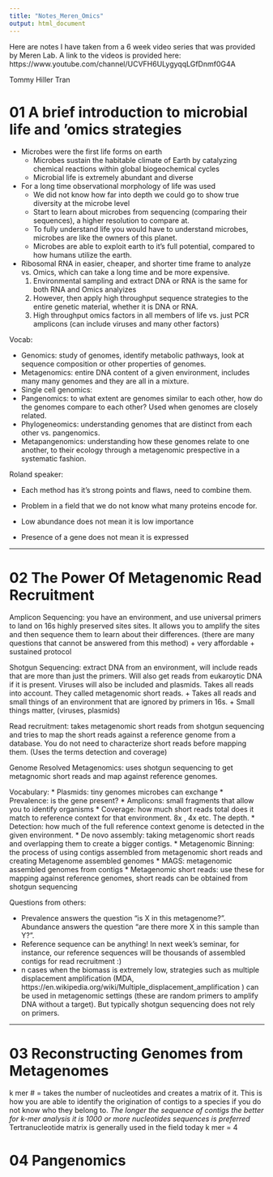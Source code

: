 ```yaml
---
title: "Notes_Meren_Omics"
output: html_document
---
```


Here are notes I have taken from a 6 week video series that was provided by Meren Lab.
A link to the videos is provided here: https://www.youtube.com/channel/UCVFH6ULygyqqLGfDnmf0G4A

Tommy Hiller Tran

# 01 A brief introduction to microbial life and 'omics strategies

* Microbes were the first life forms on earth
  + Microbes sustain the habitable climate of Earth by catalyzing chemical reactions within global biogeochemical cycles
  + Microbial life is extremely abundant and diverse
  
* For a long time observational morphology of life was used
  + We did not know how far into depth we could go to show true diversity at the microbe level
  + Start to learn about microbes from sequencing (comparing their sequences), a higher resolution to compare at.
  + To fully understand life you would have to understand microbes, microbes are like the owners of this planet. 
  + Microbes are able to exploit earth to it's full potential, compared to how humans utilize the earth. 
  
* Ribosomal RNA in easier, cheaper, and shorter time frame to analyze vs. Omics, which can take a long time and be more expensive. 
  1. Environmental sampling and extract DNA or RNA is the same for both RNA and Omics analyizes
  2. However, then apply high throughput sequence strategies to the entire genetic material, whether it is DNA or RNA. 
  3. High throughput omics factors in all members of life vs. just PCR amplicons (can include viruses and many other factors)
  
Vocab:

* Genomics: study of genomes, identify metabolic pathways, look at sequence composition or other properties of genomes.
* Metagenomics: entire DNA content of a given environment, includes many many genomes and they are all in a mixture. 
* Single cell genomics:
* Pangenomics: to what extent are genomes similar to each other, how do the genomes compare to each other? Used when genomes are closely related.
* Phylogeneomics: understanding genomes that are distinct from each other vs. pangenomics. 
* Metapangenomics: understanding how these genomes relate to one another, to their ecology through a metagenomic prespective in a systematic fashion. 

Roland speaker: 

* Each method has it's strong points and flaws, need to combine them.

* Problem in a field that we do not know what many proteins encode for. 

* Low abundance does not mean it is low importance

* Presence of a gene does not mean it is expressed

***

# 02 The Power Of Metagenomic Read Recruitment 

Amplicon Sequencing: you have an environment, and use universal primers to land on 16s highly preserved sites sites. It allows you to amplify the sites and then sequence them to learn about their differences. (there are many questions that cannot be answered from this method) 
  + very affordable
  + sustained protocol

Shotgun Sequencing: extract DNA from an environment, will include reads that are more than just the primers. Will also get reads from eukaroytic DNA if it is present. Viruses will also be included and plasmids. Takes all reads into account. They called metagenomic short reads. 
  + Takes all reads and small things of an environment that are ignored by primers in 16s.
  + Small things matter, (viruses, plasmids)

Read recruitment: takes metagenomic short reads from shotgun sequencing and tries to map the short reads against a reference genome from a database. You do not need to characterize short reads before mapping them. (Uses the terms detection and coverage)

Genome Resolved Metagenomics: uses shotgun sequencing to get metagnomic short reads and map against reference genomes. 

Vocabulary:
* Plasmids: tiny genomes microbes can exchange
* Prevalence: is the gene present?
* Amplicons: small fragments that allow you to identify organisms 
* Coverage: how much short reads total does it match to reference context for that environment. 8x , 4x etc. The depth. 
* Detection: how much of the full reference context genome is detected in the given environment.
* De novo assembly: taking metagenomic short reads and overlapping them to create a bigger contigs. 
* Metagenomic Binning: the process of using contigs assembled from metagenomic short reads and creating Metagenome assembled genomes
* MAGS: metagenomic assembled genomes from contigs 
* Metagenomic short reads: use these for mapping against reference genomes, short reads can be obtained from shotgun sequencing 

Questions from others:

  + [Zoom question from anonymous]: What is the difference between prevalence and abundance?
Prevalence answers the question "is X in this metagenome?". Abundance answers the question "are there more X in this sample than Y?".
  + [Zoom question from Spencer]: Is a reference sequence always a genome, or can it be a dataset of lots of genes?
Reference sequence can be anything! In next week's seminar, for instance, our reference sequences will be thousands of assembled contigs for read recruitment :)
  + [Zoom question from Gurpeet]: Are primers are used for shotgun sequencing?
n cases when the biomass is extremely low, strategies such as multiple displacement amplification (MDA, https://en.wikipedia.org/wiki/Multiple_displacement_amplification ) can be used in metagenomic settings (these are random primers to amplify DNA without a target). But typically shotgun sequencing does not rely on primers.

*** 

# 03 Reconstructing Genomes from Metagenomes

k mer # = takes the number of nucleotides and creates a matrix of it. This is how you are able to identify the origination of contigs to a species if you do not know who they belong to. 
  *The longer the sequence of contigs the better for k-mer analysis it is 1000 or more nucleotides sequences is preferred 
  *Tertranucleotide matrix is generally used in the field today k mer = 4
  
# 04 Pangenomics 






